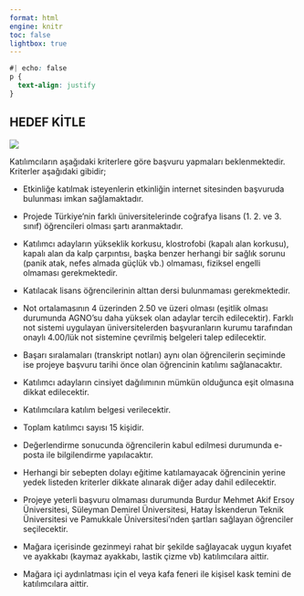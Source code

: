 ---
format: html
engine: knitr
toc: false
lightbox: true
---

```{css}
#| echo: false
p {
  text-align: justify
}
```

## **HEDEF KİTLE**

::: {.grid}

::: {.g-col-6}
![](img/arcgis-mission-banner-fg.png){.lightbox}
:::

::: {.g-col-6}

Katılımcıların aşağıdaki kriterlere göre başvuru yapmaları beklenmektedir. Kriterler aşağıdaki gibidir;

-	Etkinliğe katılmak isteyenlerin etkinliğin internet sitesinden başvuruda bulunması imkan sağlamaktadır. 

-	Projede Türkiye’nin farklı üniversitelerinde coğrafya lisans (1. 2.  ve 3. sınıf) öğrencileri olması şartı aranmaktadır. 

-	Katılımcı adayların yükseklik korkusu, klostrofobi (kapalı alan korkusu), kapalı alan da kalp çarpıntısı, başka benzer herhangi bir sağlık sorunu (panik atak, nefes almada güçlük vb.) olmaması, fiziksel engelli olmaması gerekmektedir. 

-	Katılacak lisans öğrencilerinin alttan dersi bulunmaması gerekmektedir. 

-	Not ortalamasının 4 üzerinden 2.50 ve üzeri olması (eşitlik olması durumunda AGNO’su daha yüksek olan adaylar tercih edilecektir). Farklı not sistemi uygulayan üniversitelerden başvuranların kurumu tarafından onaylı 4.00/lük not sistemine çevrilmiş belgeleri talep edilecektir. 

-	Başarı sıralamaları (transkript notları) aynı olan öğrencilerin seçiminde ise projeye başvuru tarihi önce olan öğrencinin katılımı sağlanacaktır. 

-	Katılımcı adayların cinsiyet dağılımının mümkün olduğunca eşit olmasına dikkat edilecektir. 

-	Katılımcılara katılım belgesi verilecektir. 

-	Toplam katılımcı sayısı 15 kişidir. 

-	Değerlendirme sonucunda öğrencilerin kabul edilmesi durumunda e-posta ile bilgilendirme yapılacaktır. 

-	Herhangi bir sebepten dolayı eğitime katılamayacak öğrencinin yerine yedek listeden kriterler dikkate alınarak diğer aday dahil edilecektir. 

-	Projeye yeterli başvuru olmaması durumunda Burdur Mehmet Akif Ersoy Üniversitesi, Süleyman Demirel Üniversitesi, Hatay İskenderun Teknik Üniversitesi ve Pamukkale Üniversitesi’nden şartları sağlayan öğrenciler seçilecektir.

-	Mağara içerisinde gezinmeyi rahat bir şekilde sağlayacak uygun kıyafet ve ayakkabı (kaymaz ayakkabı, lastik çizme vb) katılımcılara aittir.

-	Mağara içi aydınlatması için el veya kafa feneri ile kişisel kask temini de katılımcılara aittir.


:::

:::


